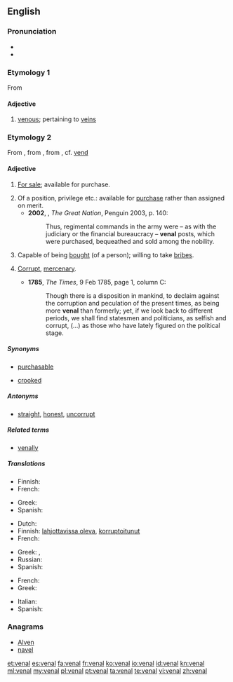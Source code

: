 {{also|vénal}}
==English==

===Pronunciation===
* {{IPA|/ˈviːnəl/}}
* {{rhymes|iːnəl}}

===Etymology 1===
From {{etyl|la|en}} {{term|vena||lang=la}}

====Adjective====
{{en-adj}}

# [[venous]]; pertaining to [[vein]]s

===Etymology 2===
From {{etyl|fr|en}} {{term|vénal|lang=fr}}, from {{etyl|la|en}} {{term|venalis||lang=la}}, from {{term|venum||lang=la|something for sale}}, cf. [[vend]]

====Adjective====
{{en-adj}}

# {{context|archaic|lang=en}} [[for sale|For sale]]; available for purchase.
# Of a position, privilege etc.: available for [[purchase]] rather than assigned on merit.
#*'''2002''', {{w|Colin Jones (historian)|Colin Jones}}, ''The Great Nation'', Penguin 2003, p. 140:
#*:Thus, regimental commands in the army were – as with the judiciary or the financial bureaucracy – '''venal''' posts, which were purchased, bequeathed and sold among the nobility.
# Capable of being [[bought]] (of a person); willing to take [[bribe]]s.
# {{context|of behaviour etc.|lang=en}} [[corrupt|Corrupt]], [[mercenary]].
#* '''1785''', ''The Times'', 9 Feb 1785, page 1, column C:
#*: Though there is a disposition in mankind, to declaim against the corruption and peculation of the present times, as being more '''venal''' than formerly; yet, if we look back to different periods, we shall find statesmen and politicians, as selfish and corrupt, (...) as those who have lately figured on the political stage.

=====Synonyms=====
* {{sense|for sale}} [[purchasable]]
* {{sense|willing to take bribes}} [[crooked]]

=====Antonyms=====
* {{sense|willing to take bribes}} [[straight]], [[honest]], [[uncorrupt]]

=====Related terms=====
* [[venally]]

=====Translations=====
{{trans-top|for sale, available for a price}}
* Finnish: {{t-|fi|myytävänä}}
* French: {{t+|fr|vénal}}
{{trans-mid}}
* Greek: {{t+|el|παραδόπιστος|m|tr=paradópistos}}
* Spanish: {{t+|es|venal}}
{{trans-bottom}}

{{trans-top|willing to take bribes}}
* Dutch: {{t+|nl|omkoopbaar}}
* Finnish: [[lahjottavissa oleva]], [[korruptoitunut]]
* French: {{t+|fr|vénal}}
{{trans-mid}}
* Greek: {{t+|el|αργυρώνητος|m|tr=argyrónitos}}, {{t-|el|δωροδοκούμενος|m|tr=dorodokoúmenos}}
* Russian: {{t+|ru|продажный}}
* Spanish: {{t+|es|venal}}
{{trans-bottom}}

{{trans-top|corrupt, mercenary}}
* French: {{t+|fr|vénal}}
* Greek: {{t+|el|παραδόπιστος|m|tr=paradópistos}}
{{trans-mid}}
* Italian: {{t+|it|venale}}
* Spanish: {{t+|es|venal}}
{{trans-bottom}}

===Anagrams===
* [[Alven#English|Alven]]
* [[navel#English|navel]]

[[et:venal]]
[[es:venal]]
[[fa:venal]]
[[fr:venal]]
[[ko:venal]]
[[io:venal]]
[[id:venal]]
[[kn:venal]]
[[ml:venal]]
[[my:venal]]
[[pl:venal]]
[[pt:venal]]
[[ta:venal]]
[[te:venal]]
[[vi:venal]]
[[zh:venal]]